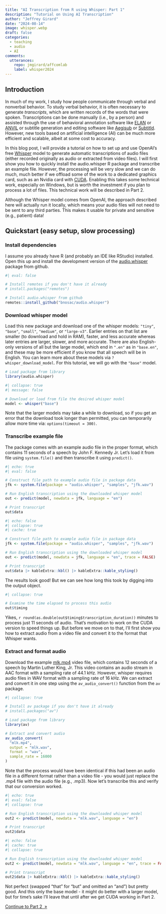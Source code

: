 ---
title: "AI Transcription from R using Whisper: Part 1"
description: "Tutorial on Using AI Transcription"
author: "Jeffrey Girard"
date: "2024-08-14"
image: whisper.webp
draft: false
categories:
  - teaching
  - audio
  - AI
comments:
  utterances: 
    repo: jmgirard/affcomlab
    label: whisper2024
---

## Introduction

In much of my work, I study how people communicate through verbal and nonverbal behavior. To study verbal behavior, it is often necessary to generate *transcripts*, which are written records of the words that were spoken. Transcriptions can be done manually (i.e., by a person) and assisted through the use of behavioral annotation software like [ELAN](https://archive.mpi.nl/tla/elan) or [ANVIL](https://anvil-software.de) or subtitle generation and editing software like [Aegisub](https://aegisub.org/) or [Subtitld](https://www.subtitld.org/en). However, new tools based on artificial intelligence (AI) can be much more efficient and scalable, albeit at some cost to accuracy.

In this blog post, I will provide a tutorial on how to set up and use OpenAI's free [Whisper](https://openai.com/index/whisper/) model to generate automatic transcriptions of audio files (either recorded originally as audio or extracted from video files). I will first show you how to quickly install the audio.whisper R package and transcribe an example file. However, the processing will be very slow and we can do much, much better if we offload some of the work to a dedicated graphics card, such as an Nvidia card with [CUDA](https://developer.nvidia.com/about-cuda). Enabling this takes some technical work, especially on Windows, but is worth the investment if you plan to process a lot of files. This technical work will be described in Part 2.

:::{.callout-note}
Although the Whisper model comes from OpenAI, the approach described here will actually run it locally, which means your audio files will not need to be sent to any third parties. This makes it usable for private and sensitive (e.g., patient) data!
:::

## Quickstart (easy setup, slow processing)

### Install dependencies

I assume you already have R (and probably an IDE like RStudio) installed. Open this up and install the development version of the [audio.whisper](https://github.com/bnosac/audio.whisper) package from github.

```{r}
#| eval: false

# Install remotes if you don't have it already
# install.packages("remotes") 

# Install audio.whisper from github
remotes::install_github("bnosac/audio.whisper")
```

### Download whisper model

Load this new package and download one of the whisper models: `"tiny"`, `"base"`, `"small"`, `"medium"`, or `"large-v3"`. Earlier entries on that list are smaller (to download and hold in RAM), faster, and less accurate whereas later entries are larger, slower, and more accurate. There are also English-only versions of all but the large model, which end in `".en"` as in `"base.en"`, and these may be more efficient if you know that all speech will be in English. You can learn more about these models via `?whisper_download_model`. For this tutorial, we will go with the `"base"` model.

```{r}
# Load package from library
library(audio.whisper)
```

```{r}
#| collapse: true
#| message: false

# Download or load from file the desired whisper model
model <- whisper("base")
```


:::{.callout-note}
Note that the larger models may take a while to download, so if you get an error that the download took longer than permitted, you can temporarily allow more time via: `options(timeout = 300)`.
:::

### Transcribe example file

The package comes with an example audio file in the proper format, which contains 11 seconds of a speech by John F. Kennedy Jr. Let's load it from file using `system.file()` and then transcribe it using `predict()`.

```{r}
#| echo: true
#| eval: false

# Construct file path to example audio file in package data
jfk <- system.file(package = "audio.whisper", "samples", "jfk.wav")

# Run English transcription using the downloaded whisper model
out <- predict(model, newdata = jfk, language = "en")

# Print transcript
out$data
```

```{r out}
#| echo: false
#| collapse: true
#| cache: true

# Construct file path to example audio file in package data
jfk <- system.file(package = "audio.whisper", "samples", "jfk.wav")

# Run English transcription using the downloaded whisper model
out <- predict(model, newdata = jfk, language = "en", trace = FALSE)

# Print transcript
out$data |> kableExtra::kbl() |> kableExtra::kable_styling()
```

The results look good! But we can see how long this took by digging into the output object.

```{r}
#| collapse: true

# Examine the time elapsed to process this audio
out$timing
```

Yikes, `r round(as.double(out$timing$transcription_duration))` minutes to process just 11 seconds of audio. That's motivation to work on the CUDA version to speed things up. But before we move on to that, I'll first show you how to extract audio from a video file and convert it to the format that Whisper wants.

### Extract and format audio

Download the example <a href="mlk.mp4" download>mlk.mp4</a> video file, which contains 12 seconds of a speech by Martin Luther King, Jr. This video contains an audio stream in AAC format with a sampling rate of 44.1 kHz. However, whisper requires audio files in WAV format with a sampling rate of 16 kHz. We can extract and convert it in one step using the `av_audio_convert()` function from the `av` package.

```{r convert}
#| collapse: true

# Install av package if you don't have it already
# install.packages("av")

# Load package from library
library(av)

# Extract and convert audio
av_audio_convert(
  "mlk.mp4", 
  output = "mlk.wav", 
  format = "wav", 
  sample_rate = 16000
)
```

Note that the process would have been identical if this had been an audio file in a different format rather than a video file - you would just replace the .mp4 file with the audio file (e.g., .mp3). Now let's transcribe this and verify that our conversion worked.

```{r}
#| echo: true
#| eval: false
#| collapse: true

# Run English transcription using the downloaded whisper model
out2 <- predict(model, newdata = "mlk.wav", language = "en")

# Print transcript
out2$data
```

```{r out2}
#| echo: false
#| cache: true
#| collapse: true

# Run English transcription using the downloaded whisper model
out2 <- predict(model, newdata = "mlk.wav", language = "en", trace = FALSE)

# Print transcript
out2$data |> kableExtra::kbl() |> kableExtra::kable_styling()
```

Not perfect (swapped "that" for "but" and omitted an "and") but pretty good. And this only the base model - it might do better with a larger model, but for time's sake I'll leave that until after we get CUDA working in Part 2.

::: {.text-center}
<a href="../whisper2024b/index.qmd" class="btn btn-primary mt-5" role="button" >Continue to Part 2&nbsp;&nbsp;&raquo;</a>
:::
